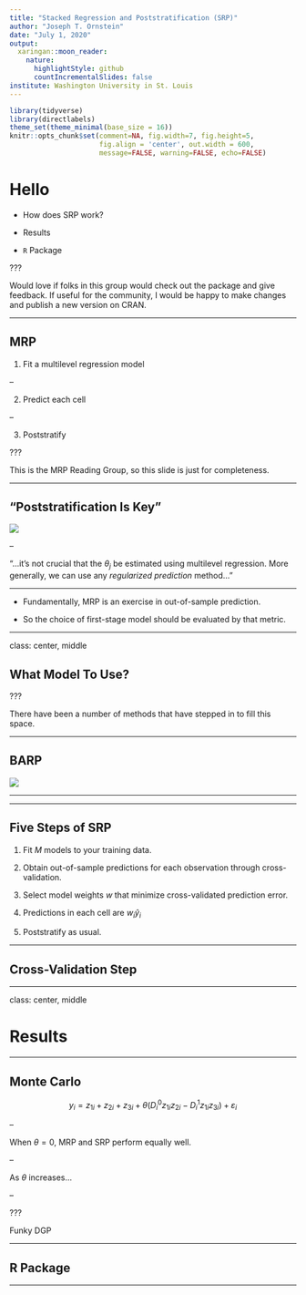 ```yaml
---
title: "Stacked Regression and Poststratification (SRP)"
author: "Joseph T. Ornstein"
date: "July 1, 2020"
output:
  xaringan::moon_reader:
    nature:
      highlightStyle: github
      countIncrementalSlides: false
institute: Washington University in St. Louis
---
```


```r
library(tidyverse)
library(directlabels)
theme_set(theme_minimal(base_size = 16))
knitr::opts_chunk$set(comment=NA, fig.width=7, fig.height=5, 
                      fig.align = 'center', out.width = 600,
                      message=FALSE, warning=FALSE, echo=FALSE)
```


# Hello

- How does SRP work?

- Results

- `R` Package

???

Would love if folks in this group would check out the package and give feedback. If useful for the community, I would be happy to make changes and publish a new version on CRAN.

---

## MRP

1. Fit a multilevel regression model

--

2. Predict each cell

--

3. Poststratify

???

This is the MRP Reading Group, so this slide is just for completeness.

---

## "Poststratification Is Key"

![](img/rpp.png)

--

"...it's not crucial that the $\theta_j$ be estimated using multilevel regression. More generally, we can use any *regularized prediction* method..."

---



- Fundamentally, MRP is an exercise in out-of-sample prediction. 

- So the choice of first-stage model should be evaluated by that metric. 

---

class: center, middle

## What Model To Use?


???

There have been a number of methods that have stepped in to fill this space.

---

## BARP

![](img/barp.png)

---





---

## Five Steps of SRP

1. Fit $M$ models to your training data.

2. Obtain out-of-sample predictions for each observation through cross-validation.

3. Select model weights $w$ that minimize cross-validated prediction error.

4. Predictions in each cell are $w_i \hat{y}_i$

5. Poststratify as usual.


---

## Cross-Validation Step


---


class: center, middle

# Results

---

## Monte Carlo

$$y_i = z_{1i} + z_{2i} + z_{3i} + \theta(D^0_i z_{1i} z_{2i} - D^1_i z_{1i} z_{3i}) + \varepsilon_i$$

--

When $\theta = 0$, MRP and SRP perform equally well.

--

As $\theta$ increases...

--



???

Funky DGP

---


## R Package




---

